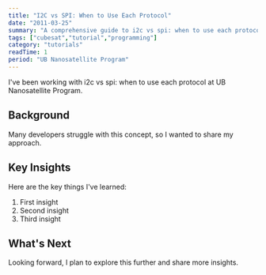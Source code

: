 ```yaml
---
title: "I2C vs SPI: When to Use Each Protocol"
date: "2011-03-25"
summary: "A comprehensive guide to i2c vs spi: when to use each protocol. Learn the fundamentals and best practices."
tags: ["cubesat","tutorial","programming"]
category: "tutorials"
readTime: 1
period: "UB Nanosatellite Program"
---
```


I've been working with i2c vs spi: when to use each protocol at UB Nanosatellite Program.

## Background

Many developers struggle with this concept, so I wanted to share my approach.

## Key Insights

Here are the key things I've learned:

1. First insight
2. Second insight
3. Third insight

## What's Next

Looking forward, I plan to explore this further and share more insights.

